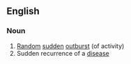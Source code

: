 ==English==
===Noun===
# [[Random]] [[sudden]] [[outburst]] (of activity)
# Sudden recurrence of a [[disease]]